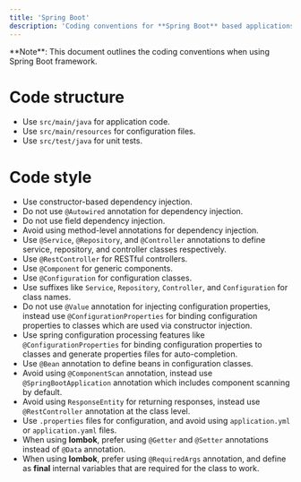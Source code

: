 ```yaml
---
title: 'Spring Boot'
description: 'Coding conventions for **Spring Boot** based applications'
---
```


<Info>
  **Note**: This document outlines the coding conventions when using Spring Boot framework.
</Info>

# Code structure

- Use ``src/main/java`` for application code.
- Use ``src/main/resources`` for configuration files.
- Use ``src/test/java`` for unit tests.

# Code style

- Use constructor-based dependency injection.
- Do not use `@Autowired` annotation for dependency injection.
- Do not use field dependency injection.
- Avoid using method-level annotations for dependency injection.
- Use `@Service`, `@Repository`, and `@Controller` annotations to define service, repository, and controller classes respectively.
- Use `@RestController` for RESTful controllers.
- Use `@Component` for generic components.
- Use `@Configuration` for configuration classes.
- Use suffixes like `Service`, `Repository`, `Controller`, and `Configuration` for class names.
- Do not use `@Value` annotation for injecting configuration properties, instead use `@ConfigurationProperties` for binding configuration properties to classes which are used via constructor injection.
- Use spring configuration processing features like `@ConfigurationProperties` for binding configuration properties to classes and generate properties files for auto-completion.
- Use `@Bean` annotation to define beans in configuration classes.
- Avoid using `@ComponentScan` annotation, instead use `@SpringBootApplication` annotation which includes component scanning by default.
- Avoid using `ResponseEntity` for returning responses, instead use `@RestController` annotation at the class level.
- Use `.properties` files for configuration, and avoid using `application.yml` or `application.yaml` files.
- When using **lombok**, prefer using `@Getter` and `@Setter` annotations instead of `@Data` annotation.
- When using **lombok**, prefer using `@RequiredArgs` annotation, and define as **final** internal variables that are required for the class to work.